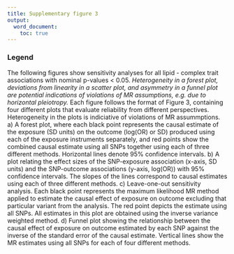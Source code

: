 ```yaml
---
title: Supplementary figure 3
output: 
  word_document:
    toc: true
---
```



### Legend

The following figures show sensitivity analyses for all lipid - complex trait associations with nominal p-values < 0.05. *Heterogeneity in a forest plot, deviations from linearity in a scatter plot, and asymmetry in a funnel plot are potential indications of violations of MR assumptions, e.g. due to horizontal pleiotropy.* Each figure follows the format of Figure 3, containing four different plots that evaluate reliability from different perspectives. Heterogeneity in the plots is indiciative of violations of MR assummptions. a) A forest plot, where each black point represents the causal estimate of the exposure (SD units) on the outcome (log(OR) or SD) produced using each of the exposure instruments separately, and red points show the combined causal estimate using all SNPs together using each of three different methods. Horizontal lines denote 95% confidence intervals. b) A plot relating the effect sizes of the SNP-exposure association (x-axis, SD units) and the SNP-outcome associations (y-axis, log(OR)) with 95% confidence intervals. The slopes of the lines correspond to causal estimates using each of three different methods. c) Leave-one-out sensitivity analysis. Each black point represents the maximum likelihood MR method applied to estimate the causal effect of exposure on outcome excluding that particular variant from the analysis. The red point depicts the estimate using all SNPs. All estimates in this plot are obtained using the inverse variance weighted method. d) Funnel plot showing the relationship between the causal effect of exposure on outcome estimated by each SNP against the inverse of the standard error of the causal estimate. Vertical lines show the MR estimates using all SNPs for each of four different methods.

